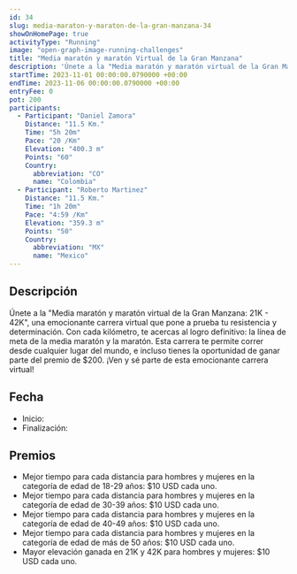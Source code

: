 ```yaml
---
id: 34
slug: media-maraton-y-maraton-de-la-gran-manzana-34
showOnHomePage: true
activityType: "Running"
image: "open-graph-image-running-challenges"
title: "Media maratón y maratón Virtual de la Gran Manzana"
description: 'Únete a la "Media maratón y maratón virtual de la Gran Manzana: 21K - 42K", una emocionante carrera virtual que pone a prueba tu resistencia y determinación.'
startTime: 2023-11-01 00:00:00.0790000 +00:00
endTime: 2023-11-06 00:00:00.0790000 +00:00
entryFee: 0
pot: 200
participants:
  - Participant: "Daniel Zamora"
    Distance: "11.5 Km."
    Time: "5h 20m"
    Pace: "20 /Km"
    Elevation: "400.3 m"
    Points: "60"
    Country:
      abbreviation: "CO"
      name: "Colombia"
  - Participant: "Roberto Martinez"
    Distance: "11.5 Km."
    Time: "1h 20m"
    Pace: "4:59 /Km"
    Elevation: "359.3 m"
    Points: "50"
    Country:
      abbreviation: "MX"
      name: "Mexico"
---
```



## Descripción

Únete a la "Media maratón y maratón virtual de la Gran Manzana: 21K - 42K", una emocionante carrera virtual que pone a prueba tu resistencia y determinación. Con cada kilómetro, te acercas al logro definitivo: la línea de meta de la media maratón y la maratón. Esta carrera te permite correr desde cualquier lugar del mundo, e incluso tienes la oportunidad de ganar parte del premio de $200. ¡Ven y sé parte de esta emocionante carrera virtual!

## Fecha

- Inicio: <LocalDate dateUtc={frontmatter.startTime} client:load />
- Finalización: <LocalDate dateUtc={frontmatter.endTime} client:load />

## Premios

- Mejor tiempo para cada distancia para hombres y mujeres en la categoría de edad de 18-29 años: $10 USD cada uno.
- Mejor tiempo para cada distancia para hombres y mujeres en la categoría de edad de 30-39 años: $10 USD cada uno.
- Mejor tiempo para cada distancia para hombres y mujeres en la categoría de edad de 40-49 años: $10 USD cada uno.
- Mejor tiempo para cada distancia para hombres y mujeres en la categoría de edad de más de 50 años: $10 USD cada uno.
- Mayor elevación ganada en 21K y 42K para hombres y mujeres: $10 USD cada uno.
